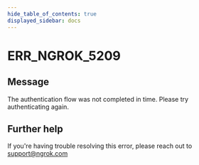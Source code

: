 ```yaml
---
hide_table_of_contents: true
displayed_sidebar: docs
---
```



# ERR_NGROK_5209

## Message

The authentication flow was not completed in time. Please try authenticating again.

<ErrorDetails error="err_ngrok_5209" />

## Further help

If you're having trouble resolving this error, please reach out to [support@ngrok.com](mailto:support@ngrok.com?subject=Help%20with%20ERR_NGROK_5209)

